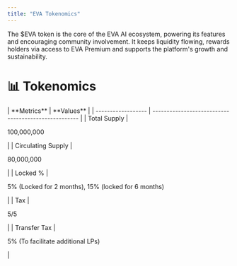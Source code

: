 ```yaml
---
title: "EVA Tokenomics"
---
```


The \$EVA token is the core of the EVA AI ecosystem, powering its features and encouraging community involvement. It keeps liquidity flowing, rewards holders via access to EVA Premium and supports the platform's growth and sustainability.

<Card>
  <h1 style={{ color: '#f7941d' }}>📊 Tokenomics</h1>
  | **Metrics**        | **Values**                                           |
  | ------------------ | ---------------------------------------------------- |
  | Total Supply       | <p style={{ color: '#f7941d' }}>100,000,000</p>       |
  | Circulating Supply | <p style={{ color: '#f7941d' }}>80,000,000</p>       |
  | Locked %           | <p style={{ color: '#f7941d' }}>5% (Locked for 2 months), 15% (locked for 6 months)</p>  |
  | Tax                | <p style={{ color: '#f7941d' }}>5/5 </p>                                                 |
  | Transfer Tax       | <p style={{ color: '#f7941d' }}>5% (To facilitate additional LPs)</p>                    |
</Card>